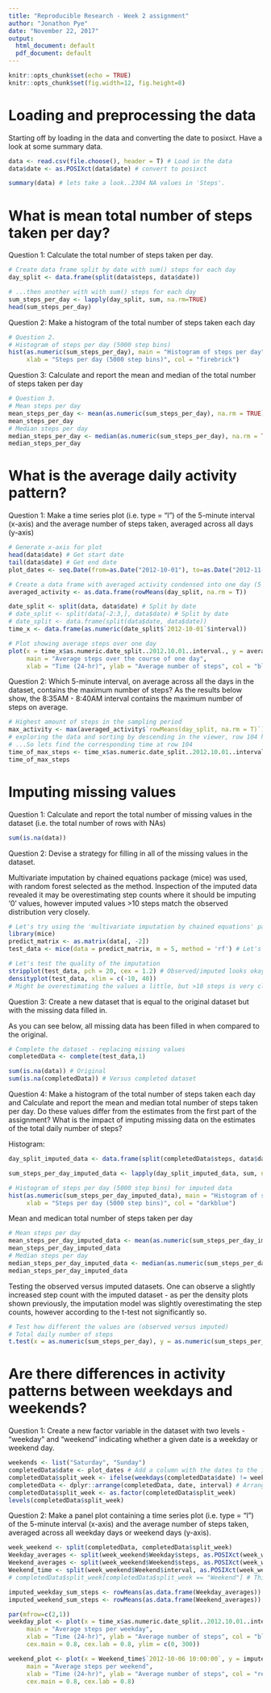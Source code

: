 ---
title: "Reproducible Research - Week 2 assignment"
author: "Jonathon Pye"
date: "November 22, 2017"
output:
  html_document: default
  pdf_document: default
---

```{r setup, include=FALSE}
knitr::opts_chunk$set(echo = TRUE)
knitr::opts_chunk$set(fig.width=12, fig.height=8)
```

# Loading and preprocessing the data
Starting off by loading in the data and converting the date to posixct. Have a look at some summary data.

```{r, echo=TRUE}
data <- read.csv(file.choose(), header = T) # Load in the data
data$date <- as.POSIXct(data$date) # convert to posixct

summary(data) # lets take a look..2304 NA values in 'Steps'.
```

# What is mean total number of steps taken per day?
Question 1: Calculate the total number of steps taken per day.
```{r, echo=TRUE}
# Create data frame split by date with sum() steps for each day
day_split <- data.frame(split(data$steps, data$date))

# ...then another with with sum() steps for each day
sum_steps_per_day <- lapply(day_split, sum, na.rm=TRUE)
head(sum_steps_per_day)
```

Question 2: Make a histogram of the total number of steps taken each day
```{r, echo=TRUE}
# Question 2.
# Histogram of steps per day (5000 step bins)
hist(as.numeric(sum_steps_per_day), main = "Histogram of steps per day", 
     xlab = "Steps per day (5000 step bins)", col = "firebrick") 
```

Question 3: Calculate and report the mean and median of the total number of steps taken per day
```{r, echo=TRUE}
# Question 3.
# Mean steps per day
mean_steps_per_day <- mean(as.numeric(sum_steps_per_day), na.rm = TRUE)
mean_steps_per_day
# Median steps per day
median_steps_per_day <- median(as.numeric(sum_steps_per_day), na.rm = TRUE)
median_steps_per_day
```

# What is the average daily activity pattern?
Question 1: Make a time series plot (i.e. type = "l") of the 5-minute interval (x-axis) and the average number of steps taken, averaged across all days (y-axis)
```{r, echo=TRUE}
# Generate x-axis for plot
head(data$date) # Get start date
tail(data$date) # Get end date
plot_dates <- seq.Date(from=as.Date("2012-10-01"), to=as.Date("2012-11-30"), by="day")

# Create a data frame with averaged activity condensed into one day (5 min bins)
averaged_activity <- as.data.frame(rowMeans(day_split, na.rm = T))

date_split <- split(data, data$date) # Split by date
# date_split <- split(data[-2:3,], data$date) # Split by date
# date_split <- data.frame(split(data$date, data$date))
time_x <- data.frame(as.numeric(date_split$`2012-10-01`$interval))

# Plot showing average steps over one day
plot(x = time_x$as.numeric.date_split..2012.10.01..interval., y = averaged_activity$`rowMeans(day_split, na.rm = T)`, type = "l", 
     main = "Average steps over the course of one day",
     xlab = "Time (24-hr)", ylab = "Average number of steps", col = "blue", lwd = 1.5)
```

Question 2: Which 5-minute interval, on average across all the days in the dataset, contains the maximum number of steps?
As the results below show, the 8:35AM - 8:40AM interval contains the maximum number of steps on average.
```{r, echo=TRUE}
# Highest amount of steps in the sampling period
max_activity <- max(averaged_activity$`rowMeans(day_split, na.rm = T)`)
# exploring the data and sorting by descending in the viewer, row 104 has the highest value
# ...So lets find the corresponding time at row 104
time_of_max_steps <- time_x$as.numeric.date_split..2012.10.01..interval.[104]
time_of_max_steps
```

# Imputing missing values
Question 1: Calculate and report the total number of missing values in the dataset (i.e. the total number of rows with NAs)
```{r, echo=TRUE}
sum(is.na(data))
```

Question 2: Devise a strategy for filling in all of the missing values in the dataset.

Multivariate imputation by chained equations package (mice) was used, with random forest selected as the method. Inspection of the imputed data revealed it may be overestimating step counts where it should be imputing '0' values, however imputed values >10 steps match the observed distribution very closely.
```{r, echo=TRUE, warning=FALSE}
# Let's try using the 'multivariate imputation by chained equations' package (mice)
library(mice)
predict_matrix <- as.matrix(data[, -2])
test_data <- mice(data = predict_matrix, m = 5, method = 'rf') # Let's do random forest

# Let's test the quality of the imputation
stripplot(test_data, pch = 20, cex = 1.2) # Observed/imputed looks okay but lets do more testing
densityplot(test_data, xlim = c(-10, 40)) 
# Might be overestimating the values a little, but >10 steps is very close to observed data
```

Question 3: Create a new dataset that is equal to the original dataset but with the missing data filled in.

As you can see below, all missing data has been filled in when compared to the original.
```{r, echo=TRUE}
# Complete the dataset - replacing missing values
completedData <- complete(test_data,1)

sum(is.na(data)) # Original
sum(is.na(completedData)) # Versus completed dataset
```

Question 4: Make a histogram of the total number of steps taken each day and Calculate and report the mean and median total number of steps taken per day. Do these values differ from the estimates from the first part of the assignment? What is the impact of imputing missing data on the estimates of the total daily number of steps?

Histogram:
```{r, echo=TRUE}
day_split_imputed_data <- data.frame(split(completedData$steps, data$date)) # Split the data frame by day to calc. step values

sum_steps_per_day_imputed_data <- lapply(day_split_imputed_data, sum, na.rm=TRUE) # Calc. total number steps taken each day

# Histogram of steps per day (5000 step bins) for imputed data
hist(as.numeric(sum_steps_per_day_imputed_data), main = "Histogram of steps per day (imputed data)", 
     xlab = "Steps per day (5000 step bins)", col = "darkblue") 
```

Mean and medican total number of steps taken per day
```{r, echo=TRUE}
# Mean steps per day
mean_steps_per_day_imputed_data <- mean(as.numeric(sum_steps_per_day_imputed_data), na.rm = TRUE)
mean_steps_per_day_imputed_data
# Median steps per day
median_steps_per_day_imputed_data <- median(as.numeric(sum_steps_per_day_imputed_data), na.rm = TRUE)
median_steps_per_day_imputed_data
```

Testing the observed versus imputed datasets. 
One can observe a slightly increased step count with the imputed dataset - as per the density plots shown previously, the imputation model was slightly overestimating the step counts, however according to the t-test not significantly so.
```{r, echo=TRUE}
# Test how different the values are (observed versus imputed)
# Total daily number of steps
t.test(x = as.numeric(sum_steps_per_day), y = as.numeric(sum_steps_per_day_imputed_data))
```

# Are there differences in activity patterns between weekdays and weekends?
Question 1: Create a new factor variable in the dataset with two levels - "weekday" and "weekend" indicating whether a given date is a weekday or weekend day.
```{r, echo=TRUE}
weekends <- list("Saturday", "Sunday")
completedData$date <- plot_dates # Add a column with the dates to the imputed dataset
completedData$split_week <- ifelse(weekdays(completedData$date) != weekends, "Weekday", "Weekend")
completedData <- dplyr::arrange(completedData, date, interval) # Arrange the date by date and interval
completedData$split_week <- as.factor(completedData$split_week)
levels(completedData$split_week)
```

Question 2: Make a panel plot containing a time series plot (i.e. type = "l") of the 5-minute interval (x-axis) and the average number of steps taken, averaged across all weekday days or weekend days (y-axis).
```{r, echo=TRUE}
week_weekend <- split(completedData, completedData$split_week)
Weekday_averages <- split(week_weekend$Weekday$steps, as.POSIXct(week_weekend$Weekday$date))
Weekend_averages <- split(week_weekend$Weekend$steps, as.POSIXct(week_weekend$Weekend$date))
Weekend_time <- split(week_weekend$Weekend$interval, as.POSIXct(week_weekend$Weekend$date))
# completedData$split_week[completedData$split_week == "Weekend"] # This answers the question

imputed_weekday_sum_steps <- rowMeans(as.data.frame(Weekday_averages))
imputed_weekend_sum_steps <- rowMeans(as.data.frame(Weekend_averages))

par(mfrow=c(2,1))
weekday_plot <- plot(x = time_x$as.numeric.date_split..2012.10.01..interval., y = imputed_weekday_sum_steps, type = "l", 
     main = "Average steps per weekday",
     xlab = "Time (24-hr)", ylab = "Average number of steps", col = "blue", lwd = 1.7, 
     cex.main = 0.8, cex.lab = 0.8, ylim = c(0, 300))

weekend_plot <- plot(x = Weekend_time$`2012-10-06 10:00:00`, y = imputed_weekend_sum_steps, type = "l", 
     main = "Average steps per weekend",
     xlab = "Time (24-hr)", ylab = "Average number of steps", col = "red", lwd = 1.7, 
     cex.main = 0.8, cex.lab = 0.8)
```